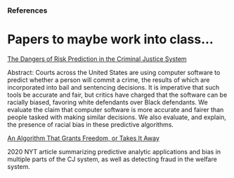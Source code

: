 ### References

::: {#refs}
:::

# Papers to maybe work into class...

[The Dangers of Risk Prediction in the Criminal Justice System](https://mit-serc.pubpub.org/pub/risk-prediction-in-cj/release/2)

Abstract: Courts across the United States are using computer software to predict whether a person will commit a crime, the results of which are incorporated into bail and sentencing decisions. It is imperative that such tools be accurate and fair, but critics have charged that the software can be racially biased, favoring white defendants over Black defendants. We evaluate the claim that computer software is more accurate and fairer than people tasked with making similar decisions. We also evaluate, and explain, the presence of racial bias in these predictive algorithms.

[An Algorithm That Grants Freedom, or Takes It Away](https://www.nytimes.com/2020/02/06/technology/predictive-algorithms-crime.html)

2020 NYT article summarizing predictive analytic applications and bias in multiple parts of the CJ system, as well as detecting fraud in the welfare system.
